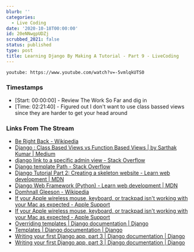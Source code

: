 ```yaml
---
blurb: ''
categories:
  - Live Coding
date: '2020-10-18T00:00:00'
id: 20eNNwgpUDZj
scrubbed_2021: false
status: published
type: post
title: Learning Django By Making A Tutorial - Part 9 - LiveCoding
---
```


`youtube: https://www.youtube.com/watch?v=-5vmlqkUTS0`

### Timestamps

- [Start: 00:00:00] - Review The Work So Far and dig in
- [Time: 02:21:40] - Figured out I don't want to use class bassed views since they are harder to get your head around

### Links From The Stream

- [Be Right Back - Wikipedia](https://en.wikipedia.org/wiki/Be_Right_Back)
- [Django : Class Based Views vs Function Based Views | by Sarthak Kumar | Medium](https://medium.com/@ksarthak4ever/django-class-based-views-vs-function-based-view-e74b47b2e41b)
- [django link to a specific admin view - Stack Overflow](https://stackoverflow.com/questions/18638164/django-link-to-a-specific-admin-view)
- [Django template Path - Stack Overflow](https://stackoverflow.com/questions/3038459/django-template-path)
- [Django Tutorial Part 2: Creating a skeleton website - Learn web development | MDN](https://developer.mozilla.org/en-US/docs/Learn/Server-side/Django/skeleton_website)
- [Django Web Framework (Python) - Learn web development | MDN](https://developer.mozilla.org/en-US/docs/Learn/Server-side/Django)
- [Domhnall Gleeson - Wikipedia](https://en.wikipedia.org/wiki/Domhnall_Gleeson)
- [If your Apple wireless mouse, keyboard, or trackpad isn't working with your Mac as expected - Apple Support](https://support.apple.com/en-us/HT204621#notscroll)
- [If your Apple wireless mouse, keyboard, or trackpad isn't working with your Mac as expected - Apple Support](https://support.apple.com/en-us/HT204621)
- [Overriding templates | Django documentation | Django](https://docs.djangoproject.com/en/3.1/howto/overriding-templates/)
- [Templates | Django documentation | Django](https://docs.djangoproject.com/en/3.1/topics/templates/)
- [Writing your first Django app, part 3 | Django documentation | Django](https://docs.djangoproject.com/en/3.1/intro/tutorial03/#use-the-template-system)
- [Writing your first Django app, part 3 | Django documentation | Django](https://docs.djangoproject.com/en/3.1/intro/tutorial03/)
